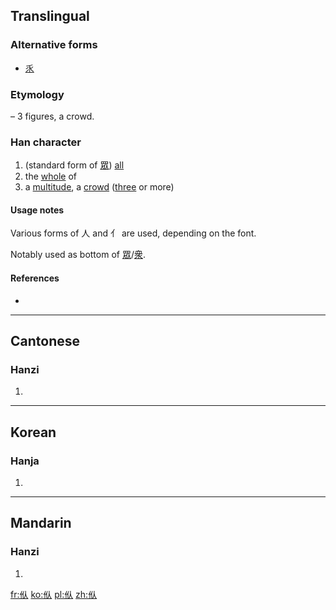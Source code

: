 {{also|众}}
==Translingual==

===Alternative forms===
* [[乑]]

===Etymology===
{{Han compound|人|人|人|ls=ic}} – 3 figures, a crowd.

===Han character===
{{Han char|rn=9|rad=人|as=04|sn=6|four=|canj=OOO|ids=⿲[[亻]]亻[[人]]}}

# (standard form of [[眾]]) [[all]]
# the [[whole]] of
# a [[multitude]], a [[crowd]] ([[three]] or more)

====Usage notes====
Various forms of 人 and 亻 are used, depending on the font.

Notably used as bottom of [[眾]]/[[衆]].

====References====
* {{Han ref|kx=0095.220|hdz=10124.030|uh=343A|ud=13370}}

----

==Cantonese==

===Hanzi===
{{yue-hanzi|jyut=[[zung3]]|y=jung3}}

# {{defn|lang=yue|sort=人04}}

----

==Korean==

===Hanja===
{{ko-hanja|hangeul=중|rv=jung|mr=chung|y=cwung|eumhun=무리|ehrv=muri|ehmr=muri|ehy=muli}}

# {{defn|lang=ko|sort=人04}}

----

==Mandarin==

===Hanzi===
{{cmn-hanzi|pin=[[zhòng]] ([[zhong4]])|wg=chung<sup>4</sup>}}

# {{defn|lang=cmn|sort=人04}}

[[fr:㐺]]
[[ko:㐺]]
[[pl:㐺]]
[[zh:㐺]]